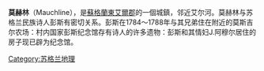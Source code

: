 {{multiple issues|
{{expand|time=2015-01-28T08:49:58+00:00}}
{{refimprove|time=2015-01-28T08:49:58+00:00}}
{{unreferenced|time=2015-01-28T08:49:58+00:00}}
}}
'''莫赫林'''（Mauchline），是[[蘇格蘭|蘇格蘭]][[東艾爾郡|東艾爾郡]]的一個城鎮，邻近艾尔河。莫赫林与苏格兰民族诗人彭斯有密切关系。彭斯在1784～1788年与其兄弟住在附近的莫斯吉尔农场：村内国家彭斯纪念馆存有诗人的许多遗物：彭斯和其情妇J.阿穆尔居住的房子现已辟为纪念馆。

[[Category:苏格兰地理|Category:苏格兰地理]]